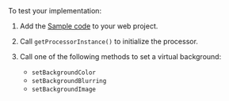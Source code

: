 <PlatformWrapper platform='web'>
To test your implementation:

1. Add the [Sample code](#sample-code) to your web project.

1. Call `getProcessorInstance()` to initialize the processor.

1. Call one of the following methods to set a virtual background:

    * `setBackgroundColor`
    * `setBackgroundBlurring`
    * `setBackgroundImage`
</PlatformWrapper>